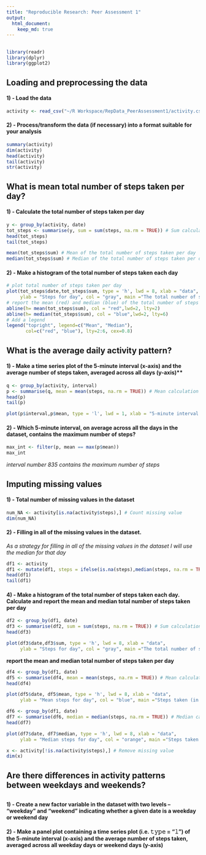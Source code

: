 ```yaml
---
title: "Reproducible Research: Peer Assessment 1"
output: 
  html_document:
    keep_md: true
---
```

## 
```r
library(readr)
library(dplyr)
library(ggplot2)
```

## Loading and preprocessing the data

#### 1) - Load the data
```r
activity <- read_csv("~/R Workspace/RepData_PeerAssessment1/activity.csv")
```
#### 2) - Process/transform the data (if necessary) into a format suitable for your analysis

```r
summary(activity)
dim(activity) 
head(activity)
tail(activity)
str(activity)
```

## What is mean total number of steps taken per day? 

#### 1) - Calculate the total number of steps taken per day
```r
y <- group_by(activity, date)
tot_steps <- summarise(y, sum = sum(steps, na.rm = TRUE)) # Sum calculation
head(tot_steps)
tail(tot_steps)
```

```r
mean(tot_steps$sum) # Mean of the total number of steps taken per day
median(tot_steps$sum) # Median of the total number of steps taken per day
```

#### 2) - Make a histogram of the total number of steps taken each day

```r
# plot total number of steps taken per day
plot(tot_steps$date,tot_steps$sum, type = 'h', lwd = 8, xlab = "data", 
     ylab = "Steps for day", col = "gray", main ="The total number of steps taken each day")
# report the mean (red) and median (blue) of the total number of steps taken per day
abline(h= mean(tot_steps$sum), col = "red",lwd=2, lty=2)
abline(h= median(tot_steps$sum), col = "blue",lwd=2, lty=6)
# Add a legend
legend("topright", legend=c("Mean", "Median"),
       col=c("red", "blue"), lty=2:6, cex=0.8)
```

## What is the average daily activity pattern? 

#### 1) - Make a time series plot of the 5-minute interval (x-axis) and the average number of steps taken, averaged across all days (y-axis)**
```r
q <- group_by(activity, interval)
p <- summarise(q, mean = mean(steps, na.rm = TRUE)) # Mean calculation
head(p)
tail(p)
```

```r
plot(p$interval,p$mean, type = 'l', lwd = 1, xlab = "5-minute interval in a day", ylab = "Average steps for day", col = "black", main ="The average daily activity pattern")
```

#### 2) - Which 5-minute interval, on average across all the days in the dataset, contains the maximum number of steps?

```r
max_int <- filter(p, mean == max(p$mean))
max_int
```
*interval number 835 contains the maximum number of steps*

## Imputing missing values

#### 1) - Total number of missing values in the dataset

```r
num_NA <- activity[is.na(activity$steps),] # Count missing value
dim(num_NA)
```
#### 2) - Filling in all of the missing values in the dataset. 
*As a strategy for filling in all of the missing values in the dataset I will use the median for that day*
```r
df1 <- activity
df1 <- mutate(df1, steps = ifelse(is.na(steps),median(steps, na.rm = TRUE),steps)) # 
head(df1)
tail(df1)
```
#### 4) - Make a histogram of the total number of steps taken each day. Calculate and report the mean and median total number of steps taken per day
```r
df2 <- group_by(df1, date)
df3 <- summarise(df2, sum = sum(steps, na.rm = TRUE)) # Sum calculation
head(df3)
```

```r
plot(df3$date,df3$sum, type = 'h', lwd = 8, xlab = "data", 
     ylab = "Steps for day", col = "gray", main ="The total number of steps taken each day")
```

**report the mean and median total number of steps taken per day**
```r
df4 <- group_by(df1, date)
df5 <- summarise(df4, mean = mean(steps, na.rm = TRUE)) # Mean calculation
head(df4)
```

```r
plot(df5$date, df5$mean, type = 'h', lwd = 8, xlab = "data", 
     ylab = "Mean steps for day", col = "blue", main ="Steps taken (in mean) each day")
```

```r
df6 <- group_by(df1, date)
df7 <- summarise(df6, median = median(steps, na.rm = TRUE)) # Median calculation
head(df7)
```

```r
plot(df7$date, df7$median, type = 'h', lwd = 8, xlab = "data", 
     ylab = "Median steps for day", col = "orange", main ="Steps taken (in median) each day")
```
```r
x <- activity[!is.na(activity$steps),] # Remove missing value
dim(x)
```

##
## Are there differences in activity patterns between weekdays and weekends? 
##
#### 1) - Create a new factor variable in the dataset with two levels – “weekday” and “weekend” indicating whether a given date is a weekday or weekend day

#### 2) - Make a panel plot containing a time series plot (i.e. 𝚝𝚢𝚙𝚎 = "𝚕") of the 5-minute interval (x-axis) and the average number of steps taken, averaged across all weekday days or weekend days (y-axis)